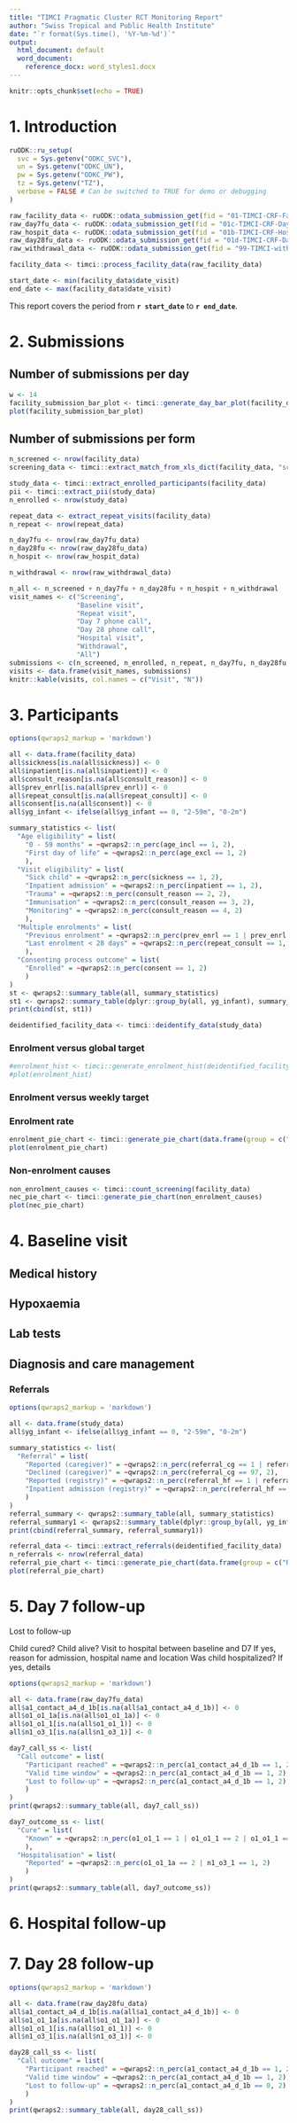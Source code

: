 ```yaml
---
title: "TIMCI Pragmatic Cluster RCT Monitoring Report"
author: "Swiss Tropical and Public Health Institute"
date: "`r format(Sys.time(), '%Y-%m-%d')`"
output:
  html_document: default
  word_document:
    reference_docx: word_styles1.docx
---
```


```r
knitr::opts_chunk$set(echo = TRUE)
```

# 1. Introduction

```r
ruODK::ru_setup(
  svc = Sys.getenv("ODKC_SVC"),
  un = Sys.getenv("ODKC_UN"),
  pw = Sys.getenv("ODKC_PW"),
  tz = Sys.getenv("TZ"),
  verbose = FALSE # Can be switched to TRUE for demo or debugging
)
```

```r
raw_facility_data <- ruODK::odata_submission_get(fid = "01-TIMCI-CRF-Facility")
raw_day7fu_data <- ruODK::odata_submission_get(fid = "01c-TIMCI-CRF-Day7")
raw_hospit_data <- ruODK::odata_submission_get(fid = "01b-TIMCI-CRF-Hospital")
raw_day28fu_data <- ruODK::odata_submission_get(fid = "01d-TIMCI-CRF-Day28")
raw_withdrawal_data <- ruODK::odata_submission_get(fid = "99-TIMCI-withdrawal")
```

```r
facility_data <- timci::process_facility_data(raw_facility_data)
```

```r
start_date <- min(facility_data$date_visit)
end_date <- max(facility_data$date_visit)
```

This report covers the period from **`r start_date`** to **`r end_date`**.

# 2. Submissions

## Number of submissions per day
```r
w <- 14
facility_submission_bar_plot <- timci::generate_day_bar_plot(facility_data$date_visit, as.Date(end_date) - w, as.Date(end_date))
plot(facility_submission_bar_plot)
```

## Number of submissions per form
```r
n_screened <- nrow(facility_data)
screening_data <- timci::extract_match_from_xls_dict(facility_data, "screening_dict.xlsx")

study_data <- timci::extract_enrolled_participants(facility_data)
pii <- timci::extract_pii(study_data)
n_enrolled <- nrow(study_data)

repeat_data <- extract_repeat_visits(facility_data)
n_repeat <- nrow(repeat_data)

n_day7fu <- nrow(raw_day7fu_data)
n_day28fu <- nrow(raw_day28fu_data)
n_hospit <- nrow(raw_hospit_data)

n_withdrawal <- nrow(raw_withdrawal_data)

n_all <- n_screened + n_day7fu + n_day28fu + n_hospit + n_withdrawal
visit_names <- c("Screening",
                 "Baseline visit",
                 "Repeat visit",
                 "Day 7 phone call",
                 "Day 28 phone call",
                 "Hospital visit",
                 "Withdrawal",
                 "All")
submissions <- c(n_screened, n_enrolled, n_repeat, n_day7fu, n_day28fu, n_hospit, n_withdrawal, n_all)
visits <- data.frame(visit_names, submissions) 
knitr::kable(visits, col.names = c("Visit", "N"))
```

# 3. Participants
```r
options(qwraps2_markup = 'markdown')

all <- data.frame(facility_data)
all$sickness[is.na(all$sickness)] <- 0
all$inpatient[is.na(all$inpatient)] <- 0
all$consult_reason[is.na(all$consult_reason)] <- 0
all$prev_enrl[is.na(all$prev_enrl)] <- 0
all$repeat_consult[is.na(all$repeat_consult)] <- 0
all$consent[is.na(all$consent)] <- 0
all$yg_infant <- ifelse(all$yg_infant == 0, "2-59m", "0-2m")

summary_statistics <- list(
  "Age eligibility" = list(
    "0 - 59 months" = ~qwraps2::n_perc(age_incl == 1, 2),
    "First day of life" = ~qwraps2::n_perc(age_excl == 1, 2)
    ),
  "Visit eligibility" = list(
    "Sick child" = ~qwraps2::n_perc(sickness == 1, 2),
    "Inpatient admission" = ~qwraps2::n_perc(inpatient == 1, 2),
    "Trauma" = ~qwraps2::n_perc(consult_reason == 2, 2),
    "Immunisation" = ~qwraps2::n_perc(consult_reason == 3, 2),
    "Monitoring" = ~qwraps2::n_perc(consult_reason == 4, 2)
    ),
  "Multiple enrolments" = list(
    "Previous enrolment" = ~qwraps2::n_perc(prev_enrl == 1 | prev_enrl == 2, 2),
    "Last enrolment < 28 days" = ~qwraps2::n_perc(repeat_consult == 1, 2)
    ),
  "Consenting process outcome" = list(
    "Enrolled" = ~qwraps2::n_perc(consent == 1, 2)
    )
)
st <- qwraps2::summary_table(all, summary_statistics)
st1 <- qwraps2::summary_table(dplyr::group_by(all, yg_infant), summary_statistics)
print(cbind(st, st1))
```

```r
deidentified_facility_data <- timci::deidentify_data(study_data)
```

### Enrolment versus global target
```r
#enrolment_hist <- timci::generate_enrolment_hist(deidentified_facility_data)
#plot(enrolment_hist)
```
### Enrolment versus weekly target
### Enrolment rate
```r
enrolment_pie_chart <- timci::generate_pie_chart(data.frame(group = c("Enrolled", "Not enrolled"), value = c(n_enrolled, n_screened - n_enrolled)))
plot(enrolment_pie_chart)
```

### Non-enrolment causes
```r
non_enrolment_causes <- timci::count_screening(facility_data)
nec_pie_chart <- timci::generate_pie_chart(non_enrolment_causes)
plot(nec_pie_chart)
```

# 4. Baseline visit

## Medical history

## Hypoxaemia

## Lab tests

## Diagnosis and care management 

### Referrals

```r
options(qwraps2_markup = 'markdown')

all <- data.frame(study_data)
all$yg_infant <- ifelse(all$yg_infant == 0, "2-59m", "0-2m")

summary_statistics <- list(
  "Referral" = list(
    "Reported (caregiver)" = ~qwraps2::n_perc(referral_cg == 1 | referral_cg == 2, 2),
    "Declined (caregiver)" = ~qwraps2::n_perc(referral_cg == 97, 2),
    "Reported (registry)" = ~qwraps2::n_perc(referral_hf == 1 | referral_hf == 2 | referral_hf == 3, 2),
    "Inpatient admission (registry)" = ~qwraps2::n_perc(referral_hf == 4, 2)
    )
)
referral_summary <- qwraps2::summary_table(all, summary_statistics)
referral_summary1 <- qwraps2::summary_table(dplyr::group_by(all, yg_infant), summary_statistics)
print(cbind(referral_summary, referral_summary1))
```

```r
referral_data <- timci::extract_referrals(deidentified_facility_data)
n_referrals <- nrow(referral_data)
referral_pie_chart <- timci::generate_pie_chart(data.frame(group = c("Referred at Day 0", "Not referred at Day 0"), value = c(n_referrals, n_enrolled - n_referrals)))
plot(referral_pie_chart)
```

# 5. Day 7 follow-up

Lost to follow-up

Child cured?
Child alive?
Visit to hospital between baseline and D7
If yes, reason for admission, hospital name and location
Was child hospitalized? If yes, details

```r
options(qwraps2_markup = 'markdown')

all <- data.frame(raw_day7fu_data)
all$a1_contact_a4_d_1b[is.na(all$a1_contact_a4_d_1b)] <- 0
all$o1_o1_1a[is.na(all$o1_o1_1a)] <- 0
all$o1_o1_1[is.na(all$o1_o1_1)] <- 0
all$n1_o3_1[is.na(all$n1_o3_1)] <- 0

day7_call_ss <- list(
  "Call outcome" = list(
    "Participant reached" = ~qwraps2::n_perc(a1_contact_a4_d_1b == 1, 2),
    "Valid time window" = ~qwraps2::n_perc(a1_contact_a4_d_1b == 1, 2),
    "Lost to follow-up" = ~qwraps2::n_perc(a1_contact_a4_d_1b == 1, 2)
    )
)
print(qwraps2::summary_table(all, day7_call_ss))

day7_outcome_ss <- list(
  "Cure" = list(
    "Known" = ~qwraps2::n_perc(o1_o1_1 == 1 | o1_o1_1 == 2 | o1_o1_1 == 3 | o1_o1_1 == 4, 2)
    ),
  "Hospitalisation" = list(
    "Reported" = ~qwraps2::n_perc(o1_o1_1a == 2 | n1_o3_1 == 1, 2)
    )
)
print(qwraps2::summary_table(all, day7_outcome_ss))
```
# 6. Hospital follow-up

# 7. Day 28 follow-up
```r
options(qwraps2_markup = 'markdown')

all <- data.frame(raw_day28fu_data)
all$a1_contact_a4_d_1b[is.na(all$a1_contact_a4_d_1b)] <- 0
all$o1_o1_1a[is.na(all$o1_o1_1a)] <- 0
all$o1_o1_1[is.na(all$o1_o1_1)] <- 0
all$n1_o3_1[is.na(all$n1_o3_1)] <- 0

day28_call_ss <- list(
  "Call outcome" = list(
    "Participant reached" = ~qwraps2::n_perc(a1_contact_a4_d_1b == 1, 2),
    "Valid time window" = ~qwraps2::n_perc(a1_contact_a4_d_1b == 1, 2),
    "Lost to follow-up" = ~qwraps2::n_perc(a1_contact_a4_d_1b == 0, 2)
    )
)
print(qwraps2::summary_table(all, day28_call_ss))
```
